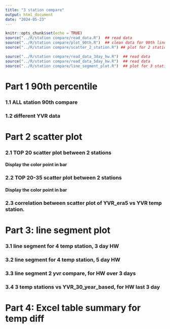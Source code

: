 ```yaml
---
title: "3 station compare"
output: html_document
date: "2024-05-23"
---
```


<script>
function toggleCollapsible(section) {
  var content = section.nextElementSibling;
  if (content.style.display === "none") {
    content.style.display = "block";
  } else {
    content.style.display = "none";
  }
}
</script>


```r
knitr::opts_chunk$set(echo = TRUE)
source("../R/station compare/read_data.R")  ## read data
source("../R/station compare/plot_90th.R")  ## clean data for 90th line plot 
source("../R/station compare/scatter_2_station.R") ## plot for 2 station compare for all the station 

source("../R/station compare/read_data_3day_hw.R")  ## read data
source("../R/station compare/read_data_5day_hw.R")  ## read data
source("../R/station compare/line_segment_plot.R")  ## plot for 3 station

```


<h1 onclick="toggleCollapsible(this);">
<!--TEXT SHOWS: -->
<b>Part 1 90th percentile</b>
</h1>
<div style="display:none;">
</div>

<h3 onclick="toggleCollapsible(this);">
<!--TEXT SHOWS: -->
<b> 1.1 ALL station 90th compare</b>
</h3>
<div style="display:none;">
```r

three_stations_90th
three_stations_90th_filter
```
</div>
<h3 onclick="toggleCollapsible(this);">
<!--TEXT SHOWS: -->
<b>1.2 different YVR data</b>
</h3>
<div style="display:none;"> 
## compare 90th percentile of original YVR and YVR with base period 1961-1990
```r
two_stations_90th_yvr_30
```
</div>
<h1 onclick="toggleCollapsible(this);">
<!--TEXT SHOWS: -->
<b>Part 2 scatter plot</b>
</h1>
<div style="display:none;">

```r
# Define file paths
file_paths <- c("../output/Kamloops_heatmap_data.csv",       # Adding this file
                "../output/Prince_George_heatmap_data.csv",  # Adding this file
                "../output/YVR_heatmap_data.csv",
                "../output/Kelowna_heatmap_data.csv",
                "../output/era5_YVR_heatmap_data.csv",
                "../output/Abbotsford_heatmap_data.csv",
                "../output/Penticton_heatmap_data.csv")             # Adding this file

# Define the columns needed


# Define the columns needed
needed_columns <- c("Year","DayOfYear","Max_Temp_Year","Percentile_90","Station")

# Function to read and select necessary columns
read_and_select <- function(file_path) {
  read.csv(file_path) %>%
    select(all_of(needed_columns))
}

# Read and combine all datasets
df_heatmap_all <- map_dfr(file_paths, read_and_select)


```





```r
# Display the first few rows of the combined data
# head(df_heatmap_all)
# 
# tail(df_heatmap_all)

library(dplyr)
library(lubridate)

# Assuming your data frame is named df_heatmap_all

# Convert DayOfYear to Date
df_heatmap_all <- df_heatmap_all %>%
  mutate(Date = as.Date(paste(Year, DayOfYear, sep = "-"), format = "%Y-%m-%d"))

# Filter for dates between April 1st and October 31st
filtered_heatmap_all <- df_heatmap_all %>%
  filter(month(Date) >= 4 & month(Date) <= 10)

# Remove the Date column if needed
filtered_heatmap_all <- filtered_heatmap_all %>%
  select(-Date)

# Display the filtered data

filtered_heatmap_all <- filtered_heatmap_all %>% filter(!is.na(Max_Temp_Year))



```



```r
# Filter the data frame to include only rows with negative Max_Temp_Year values
negative_temps <- filtered_heatmap_all %>%
  filter(Max_Temp_Year < 0)

# Display the rows with negative temperatures
#negative_temps


dfdebug <- df_heatmap_all %>%
  filter(Station == "Kamloops" | Station == "Prince_George")

duplicate_temps <- dfdebug %>%
  group_by(Year, DayOfYear, Max_Temp_Year) %>%
  filter(n_distinct(Station) > 1) %>%
  ungroup()

# Sort the filtered dataframe
sorted_df <- duplicate_temps %>%
  arrange(Year, DayOfYear, Max_Temp_Year, Station)

# Display the results
#print(sorted_df)


# Load necessary library
library(dplyr)

# Assuming df_heatmap_all is your dataframe
df_count_sorted_df <- sorted_df %>%
  group_by(Year) %>%
  summarise(Count = n())

# View the result
#print(df_count_sorted_df)

```


</div>
<h3 onclick="toggleCollapsible(this);">
<!--TEXT SHOWS: -->
<b>2.1 TOP 20 scatter plot between 2 stations</b>
</h3>
<div style="display:none;">  
```r
# library(ggplot2)
# library(dplyr)
# 
# # Ensure your filtered data frame is named filtered_heatmap_all
# 
# # List of unique stations
# stations <- unique(filtered_heatmap_all$Station)
# 
# # Generate scatter plots for each pair of stations
# for (i in 1:(length(stations)-1)) {
#   for (j in (i+1):length(stations)) {
#     station1 <- stations[i]
#     station2 <- stations[j]
#     
#     # Filter data for the two stations
#     df_station1 <- filtered_heatmap_all %>% filter(Station == station1)
#     df_station2 <- filtered_heatmap_all %>% filter(Station == station2)
#     
#     # Merge data on Date
#     df_merged <- merge(df_station1, df_station2, by = c("Year", "DayOfYear"), suffixes = c("_1", "_2"))
#     
#     # Create scatter plot
#     plot <- ggplot(df_merged, aes(x = Max_Temp_Year_1, y = Max_Temp_Year_2)) +
#       geom_point() +
#       labs(
#         title = paste("Scatter Plot of Max Temperature:", station1, "vs", station2),
#         x = paste("Max Temperature (", station1, ")", sep = ""),
#         y = paste("Max Temperature (", station2, ")", sep = "")
#       ) +
#       theme_minimal()
#     
#     # Print the plot
#     print(plot)
#   }
# }

```



```r
dftop20 <- generate_extreme_temp_scatter_plots(filtered_heatmap_all, 1:19)
#dftop20
```

</div>
<h4 onclick="toggleCollapsible(this);">
<!--TEXT SHOWS: -->
<b>Display the color point in bar</b>
</h4>
<div style="display:none;"> 
```r
# Assuming label_dataframes is already defined
results <- analyze_extrem_scatter(dftop20)

# Display the results
print(results$unique_year_counts)
print(results$unique_yearmonth_counts)



```
</div>
<h3 onclick="toggleCollapsible(this);">
<!--TEXT SHOWS: -->
<b>2.2 TOP 20-35 scatter plot between 2 stations</b>
</h3>
<div style="display:none;">  

```r

df_top20_35 <- generate_extreme_temp_scatter_plots(filtered_heatmap_all, 19:35)


```

</div>
<h4 onclick="toggleCollapsible(this);">
<!--TEXT SHOWS: -->
<b>Display the color point in bar</b>
</h4>
<div style="display:none;"> 
```r
# Assuming label_dataframes is already defined
results <- analyze_extrem_scatter(df_top20_35)

# Display the results
print(results$unique_year_counts)
print(results$unique_yearmonth_counts)



```



</div>
<h3 onclick="toggleCollapsible(this);">
<!--TEXT SHOWS: -->
<b> 2.3 correlation between scatter plot of YVR_era5 vs YVR temp station.</b>
</h3>
<div style="display:none;"> 

Fit a Linear Model
Generate 95% Prediction Intervals as reference lines
```r

dftop20_yvr <- generate_scatter_plots_for_yvr_diff_data(filtered_heatmap_all, 1:19)
#dftop20
```



</div>
<h1 onclick="toggleCollapsible(this);">
<!--TEXT SHOWS: -->
<b>Part 3: line segment plot</b>
</h1>
<div style="display:none;"> 


</div>
<h3 onclick="toggleCollapsible(this);">
<!--TEXT SHOWS: -->
<b>3.1 line segment for 4 temp station, 3 day HW</b>
</h3>
<div style="display:none;"> 


YVR:           1937-2024

Prince_George: 1942-2024

Kamloops:      1951-2024

Kelowna:       1899-2024



#### line segment 3 day
```r




#line_segment_plot(df_line_seg_3day, station_only = c("YVR", "Prince_George","Kamloops","Kelowna"))
#+ geom_hline(aes(yintercept = as.numeric(Year)), color = "grey", linetype = "solid", alpha = 0.5)
  
# Define the colors for specific stations
station_colors <- c("Kamloops" = "red", "Prince_George" = "green", "YVR" = "blue",
                    "Kelowna" = '#FFD700', 'Penticton' = '#FF00FF', 'Abbotsford' = '#696969')

df_station_filter<- line_segment_data_prepare(df_line_seg_3day, station_only = c("YVR", "Prince_George","Kamloops","Kelowna","Abbotsford","Penticton"))
year_ranges <- create_year_ranges(1940, 2024, 5)
hline_data <- generate_temperature_plots(df_station_filter, year_ranges, station_colors)
```


</div>
<h3 onclick="toggleCollapsible(this);">
<!--TEXT SHOWS: -->
<b>3.2 line segment for 4 temp station, 5 day HW</b>
</h3>
<div style="display:none;"> 
YVR:           1937-2024
Prince_George: 1942-2024
Kamloops:      1951-2024
Kelowna:       1899-2024
#### line segment 5 day
```r

df_filtered_line_seg_5d <- df_line_seg_5day[ (df_line_seg_5day$Heatwave) == "Heatwave",]
#df_filtered_line_seg <- df_line_seg[!is.na(df_line$daily_max_temp),]

# Check for and remove any remaining NA values in the station column
df_filtered_line_seg_5d <- df_filtered_line_seg_5d %>%
  filter(!is.na(station))
#line_segment_plot(df_filtered_line_seg_5d, station_only = c("YVR", "Prince_George","Kamloops","Kelowna"))+ #geom_hline(aes(yintercept = as.numeric(Year)), color = "grey", linetype = "solid", alpha = 0.5)

station_colors <- c("Kamloops" = "red", "Prince_George" = "green", "YVR" = "blue",
                    "Kelowna" = '#FFD700', 'Penticton' = '#FF00FF', 'Abbotsford' = '#696969')

df_station_filter<- line_segment_data_prepare(df_filtered_line_seg_5d, station_only = c("YVR", "Prince_George","Kamloops","Kelowna","Abbotsford","Penticton"))
year_ranges <- create_year_ranges(1940, 2024, 5)
hline_data <- generate_temperature_plots(df_station_filter, year_ranges, station_colors)

```




</div>
<h3 onclick="toggleCollapsible(this);">
<!--TEXT SHOWS: -->
<b>3.3 line segment 2 yvr compare, for HW over 3 days </b>
</h3>
<div style="display:none;"> 

```r


station_colors <- c( "YVR" = "blue",
                    'YVR_30y_based' = 'green')

#line_segment_plot(df_line_seg_3day, station_only = c("YVR", "YVR_30y_based"))+ geom_hline(aes(yintercept = #as.numeric(Year)), color = "grey", linetype = "solid", alpha = 0.5)


df_station_yvr_comp <- line_segment_data_prepare(df_line_seg_3day, station_only = c("YVR", "YVR_30y_based"))
year_ranges <- create_year_ranges(1937, 2024, 4)
hline_data <- generate_temperature_plots(df_station_yvr_comp, year_ranges, station_colors)
```




</div>
<h3 onclick="toggleCollapsible(this);">
<!--TEXT SHOWS: -->
<b> 3.4 3 temp stations vs YVR_30_year_based, for HW last 3 day</b>
</h3>
<div style="display:none;"> 



```r

df_filtered_line_seg_3d <- df_line_seg_3day[ (df_line_seg_3day$Heatwave) == "Heatwave",]
#df_filtered_line_seg <- df_line_seg[!is.na(df_line$daily_max_temp),]

# Define the path to save the CSV file
save_path <- "../output/3day_hw_week5.csv"

## Save the selected columns as a CSV file
write.csv(df_filtered_line_seg_3d, file = save_path, row.names = FALSE)


# Check for and remove any remaining NA values in the station column
df_filtered_line_seg_3d <- df_filtered_line_seg_3d %>%
  filter(!is.na(station))
line_segment_plot(df_filtered_line_seg_3d, station_only = c("YVR_30y_based", "Prince_George","Kamloops","Kelowna"))+ geom_hline(aes(yintercept = as.numeric(Year)), color = "grey", linetype = "solid", alpha = 0.5)

```


</div>
<h1 onclick="toggleCollapsible(this);">
<!--TEXT SHOWS: -->
<b>Part 4: Excel table summary for temp diff</b>
</h1>
<div style="display:none;"> 
```r
# ## line segment 5 day
# df_filtered_line_seg_5d <- df_line_seg_5day[ (df_line_seg_5day$Heatwave) == "Heatwave",]
# #df_filtered_line_seg <- df_line_seg[!is.na(df_line$daily_max_temp),]
# 
# # Check for and remove any remaining NA values in the station column
# df_filtered_line_seg_5d <- df_filtered_line_seg_5d %>%
#   filter(!is.na(station))
# line_segment_plot(df_filtered_line_seg_5d, station_only = c("YVR_era5", "Prince_George","Kamloops"))

library(readxl)

# Read the Excel file
file_path <- "../data/excel_stations.xlsx"
sheets <- excel_sheets(file_path)

# Function to create plots for each station
create_plots <- function(sheet_name, temp_diff_threshold) {
  # Read the data for the specific sheet
  df <- read_excel(file_path, sheet = sheet_name)
  # Ensure DayOfYear is numeric
  # df <- df %>%
  #   mutate(DayOfYear = as.numeric(gsub("[^0-9]", "", DayOfYear)))
  df <- df %>%
    mutate(Month = sub(".*-(.*)", "\\1", DayOfYear))
  
  # Filter data based on temp_diff threshold
  station_data <- df %>%
    filter(temp_diff > temp_diff_threshold)
  
  if (nrow(station_data) > 0) {
    # Plot distribution of Year
    p1 <- ggplot(station_data, aes(x = Year)) +
      geom_histogram(binwidth = 1, fill = "blue", color = "black") +
      ggtitle(paste("Year Distribution for Station", sheet_name)) +
      xlab("Year") +
      ylab("Frequency")
    print(p1)
    # Save the plot
    #ggsave(paste0("year_distribution_station_", sheet_name, ".png"), plot = p1)
    
    # Extract month from DayOfYear
    # station_data <- station_data %>%
    #   mutate(Month = ceiling(DayOfYear / 30))
    
    # Plot distribution of Year and Month
    # Plot distribution of Year and Month
    p2 <- ggplot(station_data, aes(x = Year, fill = Month)) +
      geom_histogram(binwidth = 1, color = "black", position = "stack") +
      scale_fill_brewer(palette = "Set3") +
      ggtitle(paste("Year and Month Distribution for Station", sheet_name)) +
      xlab("Year") +
      ylab("Frequency")
    print(p2)
    # Save the plot
    #ggsave(paste0("year_month_distribution_station_", sheet_name, ".png"), plot = p2)
  }
}

# Set the temperature difference threshold
temp_diff_threshold <- 5

# Create plots for each sheet
for (sheet in sheets) {
  create_plots(sheet, temp_diff_threshold)
}

```